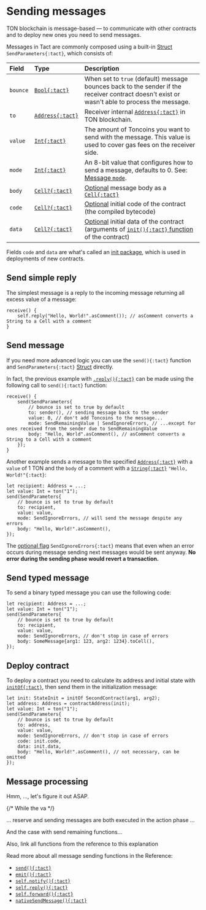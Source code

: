 # Sending messages


TON blockchain is message-based — to communicate with other contracts and to deploy new ones you need to send messages.

Messages in Tact are commonly composed using a built-in [Struct](/book/structs-and-messages#structs) `SendParameters{:tact}`, which consists of:

Field    | Type                  | Description
:------- | :-------------------- | :----------
`bounce` | [`Bool{:tact}`][p]    | When set to `true` (default) message bounces back to the sender if the receiver contract doesn't exist or wasn't able to process the message.
`to`     | [`Address{:tact}`][p] | Receiver internal [`Address{:tact}`][p] in TON blockchain.
`value`  | [`Int{:tact}`][int]   | The amount of Toncoins you want to send with the message. This value is used to cover gas fees on the receiver side.
`mode`   | [`Int{:tact}`][int]   | An 8-bit value that configures how to send a message, defaults to $0$. See: [Message `mode`](/book/message-mode).
`body`   | [`Cell?{:tact}`][p]   | [Optional][opt] message body as a [`Cell{:tact}`][p]
`code`   | [`Cell?{:tact}`][p]   | [Optional][opt] initial code of the contract (the compiled bytecode)
`data`   | [`Cell?{:tact}`][p]   | [Optional][opt] initial data of the contract (arguments of [`init(){:tact}` function](/book/contracts#init-function) of the contract)

Fields `code` and `data` are what's called an [init package](/book/expressions#initof), which is used in deployments of new contracts.

## Send simple reply

The simplest message is a reply to the incoming message returning all excess value of a message:

```tact
receive() {
    self.reply("Hello, World!".asComment()); // asComment converts a String to a Cell with a comment
}
```

## Send message

If you need more advanced logic you can use the `send(){:tact}` function and `SendParameters{:tact}` [Struct](/book/structs-and-messages#structs) directly.

In fact, the previous example with [`.reply(){:tact}`](#send-simple-reply) can be made using the following call to `send(){:tact}` function:

```tact
receive() {
    send(SendParameters{
        // bounce is set to true by default
        to: sender(), // sending message back to the sender
        value: 0, // don't add Toncoins to the message...
        mode: SendRemainingValue | SendIgnoreErrors, // ...except for ones received from the sender due to SendRemainingValue
        body: "Hello, World".asComment(), // asComment converts a String to a Cell with a comment
    });
}
```

Another example sends a message to the specified [`Address{:tact}`][p] with a `value` of $1$ TON and the `body` of a comment with a [`String{:tact}`][p] `"Hello, World!"{:tact}`:

```tact
let recipient: Address = ...;
let value: Int = ton("1");
send(SendParameters{
    // bounce is set to true by default
    to: recipient,
    value: value,
    mode: SendIgnoreErrors, // will send the message despite any errors
    body: "Hello, World!".asComment(),
});
```

The [optional flag](/book/message-mode#optional-flags) `SendIgnoreErrors{:tact}` means that even when an error occurs during message sending next messages would be sent anyway. **No error during the sending phase would revert a transaction.**

## Send typed message

To send a binary typed message you can use the following code:

```tact
let recipient: Address = ...;
let value: Int = ton("1");
send(SendParameters{
    // bounce is set to true by default
    to: recipient,
    value: value,
    mode: SendIgnoreErrors, // don't stop in case of errors
    body: SomeMessage{arg1: 123, arg2: 1234}.toCell(),
});
```

## Deploy contract

To deploy a contract you need to calculate its address and initial state with [`initOf{:tact}`](/book/expressions#initof), then send them in the initialization message:

```tact
let init: StateInit = initOf SecondContract(arg1, arg2);
let address: Address = contractAddress(init);
let value: Int = ton("1");
send(SendParameters{
    // bounce is set to true by default
    to: address,
    value: value,
    mode: SendIgnoreErrors, // don't stop in case of errors
    code: init.code,
    data: init.data,
    body: "Hello, World!".asComment(), // not necessary, can be omitted
});
```

## Message processing

Hmm, ..., let's figure it out ASAP.

{/* While the va */}

... reserve and sending messages are both executed in the action phase ...

And the case with send remaining functions...

Also, link all functions from the reference to this explanation

<Callout>

  Read more about all message sending functions in the Reference:
  * [`send(){:tact}`](/ref/core-common#send)
  * [`emit(){:tact}`](/ref/core-common#emit)
  * [`self.notify(){:tact}`](/ref/core-base#self-notify)
  * [`self.reply(){:tact}`](/ref/core-base#self-reply)
  * [`self.forward(){:tact}`](/ref/core-base#self-forward)
  * [`nativeSendMessage(){:tact}`](/ref/core-advanced#nativesendmessage)

</Callout>

[p]: /book/types#primitive-types
[int]: /book/integers
[opt]: /book/optionals
